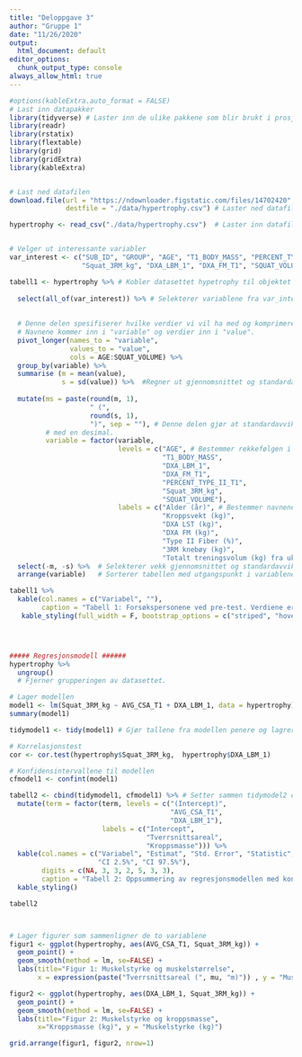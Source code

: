 ```yaml
---
title: "Deloppgave 3"
author: "Gruppe 1"
date: "11/26/2020"
output:
  html_document: default
editor_options:
  chunk_output_type: console
always_allow_html: true
---
```


```r
#options(kableExtra.auto_format = FALSE)
# Last inn datapakker
library(tidyverse) # Laster inn de ulike pakkene som blir brukt i prosjektet
library(readr)
library(rstatix)
library(flextable)
library(grid)
library(gridExtra)
library(kableExtra)


# Last ned datafilen
download.file(url = "https://ndownloader.figstatic.com/files/14702420", 
              destfile = "./data/hypertrophy.csv") # Laster ned datafilen.

hypertrophy <- read_csv("./data/hypertrophy.csv")  # Laster inn datafilen og kobler den til objektet hypertrophy.


# Velger ut interessante variabler
var_interest <- c("SUB_ID", "GROUP", "AGE", "T1_BODY_MASS", "PERCENT_TYPE_II_T1", 
                  "Squat_3RM_kg", "DXA_LBM_1", "DXA_FM_T1", "SQUAT_VOLUME") # Plukker ut hvilke variabler vi er interesserte i å ha med og lagrer de i var_interest.

tabell1 <- hypertrophy %>% # Kobler datasettet hypetrophy til objektet hyptable slik at vi kan lage en tabell uten å påvirke hypertrophy datasettet.
  
  select(all_of(var_interest)) %>% # Selekterer variablene fra var_interest.
  
  
  # Denne delen spesifiserer hvilke verdier vi vil ha med og komprimerer datasettet.
  # Navnene kommer inn i "variable" og verdier inn i "value".
  pivot_longer(names_to = "variable",
               values_to = "value",
               cols = AGE:SQUAT_VOLUME) %>%
  group_by(variable) %>%
  summarise (m = mean(value),
             s = sd(value)) %>%  #Regner ut gjennomsnittet og standardavviket.
  
  mutate(ms = paste(round(m, 1), 
                    " (",
                    round(s, 1),
                    ")", sep = ""), # Denne delen gjør at standardavviket havner i en parantes
         # med en desimal.
         variable = factor(variable, 
                           levels = c("AGE", # Bestemmer rekkefølgen i tabellen
                                      "T1_BODY_MASS", 
                                      "DXA_LBM_1", 
                                      "DXA_FM_T1", 
                                      "PERCENT_TYPE_II_T1", 
                                      "Squat_3RM_kg", 
                                      "SQUAT_VOLUME"), 
                           labels = c("Alder (år)", # Bestemmer navnene på variablene
                                      "Kroppsvekt (kg)", 
                                      "DXA LST (kg)", 
                                      "DXA FM (kg)", 
                                      "Type II Fiber (%)", 
                                      "3RM knebøy (kg)", 
                                      "Totalt treningsvolum (kg) fra uke 1 til 6"))) %>%
  select(-m, -s) %>%  # Selekterer vekk gjennomsnittet og standardavviket
  arrange(variable)   # Sorterer tabellen med utgangspunkt i variablene

tabell1 %>%
  kable(col.names = c("Variabel", ""),
        caption = "Tabell 1: Forsøkspersonene ved pre-test. Verdiene er oppgitt i gjennomsnitt og (standardavvik)") %>%
   kable_styling(full_width = F, bootstrap_options = c("striped", "hover")) # Endrer formateringen




##### Regresjonsmodell ######
hypertrophy %>%
  ungroup()
  # Fjerner grupperingen av datasettet.

# Lager modellen
model1 <- lm(Squat_3RM_kg ~ AVG_CSA_T1 + DXA_LBM_1, data = hypertrophy) # Lager en regresjonsmodell hvor vi tester sammenhengen i Squat_3RM_kg med både kroppsvekt og tverrsnittsareal.
summary(model1)

tidymodel1 <- tidy(model1) # Gjør tallene fra modellen penere og lagrer det i et nytt objekt.

# Korrelasjonstest
cor <- cor.test(hypertrophy$Squat_3RM_kg,  hypertrophy$DXA_LBM_1)

# Konfidensintervallene til modellen
cfmodel1 <- confint(model1)

tabell2 <- cbind(tidymodel1, cfmodel1) %>% # Setter sammen tidymodel2 og cfmodel2
  mutate(term = factor(term, levels = c("(Intercept)",
                                        "AVG_CSA_T1",
                                        "DXA_LBM_1"),
                       labels = c("Intercept", 
                                  "Tverrsnittsareal", 
                                  "Kroppsmasse"))) %>% 
  kable(col.names = c("Variabel", "Estimat", "Std. Error", "Statistic", "P-verdi",
                      "CI 2.5%", "CI 97.5%"),
        digits = c(NA, 3, 3, 2, 5, 3, 3),
        caption = "Tabell 2: Oppsummering av regresjonsmodellen med konfidensintervaller ") %>%
  kable_styling()

tabell2



# Lager figurer som sammenligner de to variablene
figur1 <- ggplot(hypertrophy, aes(AVG_CSA_T1, Squat_3RM_kg)) + 
  geom_point() +
  geom_smooth(method = lm, se=FALSE) +
  labs(title="Figur 1: Muskelstyrke og muskelstørrelse",
       x = expression(paste("Tverrsnittsareal (", mu, "m)")) , y = "Muskelstyrke (kg)")

figur2 <- ggplot(hypertrophy, aes(DXA_LBM_1, Squat_3RM_kg)) + 
  geom_point() +
  geom_smooth(method = lm, se=FALSE) +
  labs(title="Figur 2: Muskelstyrke og kroppsmasse",
       x="Kroppsmasse (kg)", y = "Muskelstyrke (kg)")

grid.arrange(figur1, figur2, nrow=1)
```

